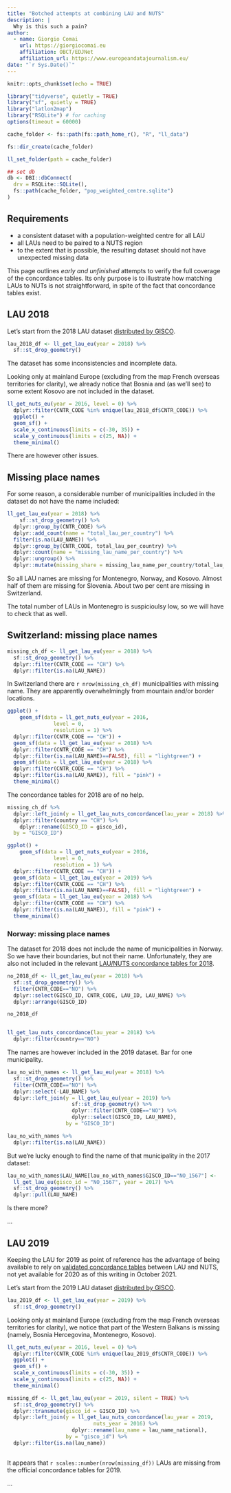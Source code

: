 ```yaml
---
title: "Botched attempts at combining LAU and NUTS"
description: |
  Why is this such a pain?
author:
  - name: Giorgio Comai 
    url: https://giorgiocomai.eu
    affiliation: OBCT/EDJNet
    affiliation_url: https://www.europeandatajournalism.eu/
date: "`r Sys.Date()`"
---
```


```r
knitr::opts_chunk$set(echo = TRUE)

library("tidyverse", quietly = TRUE)
library("sf", quietly = TRUE)
library("latlon2map")
library("RSQLite") # for caching
options(timeout = 60000)

cache_folder <- fs::path(fs::path_home_r(), "R", "ll_data")

fs::dir_create(cache_folder)

ll_set_folder(path = cache_folder)

## set db
db <- DBI::dbConnect(
  drv = RSQLite::SQLite(),
  fs::path(cache_folder, "pop_weighted_centre.sqlite")
)

```


## Requirements

- a consistent dataset with a population-weighted centre for all LAU
- all LAUs need to be paired to a NUTS region
- to the extent that is possible, the resulting dataset should not have unexpected missing data


This page outlines *early and unfinished* attempts to verify the full coverage of the concordance tables. Its only purpose is to illustrate how matching LAUs to NUTs is not straightforward, in spite of the fact that concordance tables exist.


## LAU 2018

Let's start from the 2018 LAU dataset [distributed by GISCO](https://gisco-services.ec.europa.eu/distribution/v2/lau/download/).

```r
lau_2018_df <- ll_get_lau_eu(year = 2018) %>%
  sf::st_drop_geometry()

```
The dataset has some inconsistencies and incomplete data. 


Looking only at mainland Europe (excluding from the map French overseas territories for clarity), we already notice that Bosnia and (as we'll see) to some extent Kosovo are not included in the dataset. 

```r
ll_get_nuts_eu(year = 2016, level = 0) %>% 
  dplyr::filter(CNTR_CODE %in% unique(lau_2018_df$CNTR_CODE)) %>% 
  ggplot() +
  geom_sf() +
  scale_x_continuous(limits = c(-30, 35)) +
  scale_y_continuous(limits = c(25, NA)) +
  theme_minimal()
```

There are however other issues.

## Missing place names

For some reason, a considerable number of municipalities included in the dataset do not have the name included:

```r
ll_get_lau_eu(year = 2018) %>% 
    sf::st_drop_geometry() %>% 
  dplyr::group_by(CNTR_CODE) %>% 
  dplyr::add_count(name = "total_lau_per_country") %>% 
  filter(is.na(LAU_NAME)) %>% 
  dplyr::group_by(CNTR_CODE, total_lau_per_country) %>% 
  dplyr::count(name = "missing_lau_name_per_country") %>% 
  dplyr::ungroup() %>% 
  dplyr::mutate(missing_share = missing_lau_name_per_country/total_lau_per_country)
```

So all LAU names are missing for Montenegro, Norway, and Kosovo. Almost half of them are missing for Slovenia. About two per cent are missing in Switzerland. 

The total number of LAUs in Montenegro is suspicioulsy low, so we will have to check that as well.


## Switzerland: missing place names

```r
missing_ch_df <- ll_get_lau_eu(year = 2018) %>% 
  sf::st_drop_geometry() %>% 
  dplyr::filter(CNTR_CODE == "CH") %>% 
  dplyr::filter(is.na(LAU_NAME))
```


In Switzerland there are `r nrow(missing_ch_df)` municipalities with missing name. They are apparently overwhelmingly from mountain and/or border locations.

```r

ggplot() +
    geom_sf(data = ll_get_nuts_eu(year = 2016,
               level = 0,
               resolution = 1) %>% 
  dplyr::filter(CNTR_CODE == "CH")) +
  geom_sf(data = ll_get_lau_eu(year = 2018) %>% 
  dplyr::filter(CNTR_CODE == "CH") %>% 
  dplyr::filter(is.na(LAU_NAME)==FALSE), fill = "lightgreen") +
  geom_sf(data = ll_get_lau_eu(year = 2018) %>% 
  dplyr::filter(CNTR_CODE == "CH") %>% 
  dplyr::filter(is.na(LAU_NAME)), fill = "pink") +
  theme_minimal()
```

The concordance tables for 2018 are of no help. 


```r
missing_ch_df %>% 
  dplyr::left_join(y = ll_get_lau_nuts_concordance(lau_year = 2018) %>% 
  dplyr::filter(country == "CH") %>% 
    dplyr::rename(GISCO_ID = gisco_id),
  by = "GISCO_ID")
```




```r

ggplot() +
    geom_sf(data = ll_get_nuts_eu(year = 2016,
               level = 0,
               resolution = 1) %>% 
  dplyr::filter(CNTR_CODE == "CH")) +
  geom_sf(data = ll_get_lau_eu(year = 2019) %>% 
  dplyr::filter(CNTR_CODE == "CH") %>% 
  dplyr::filter(is.na(LAU_NAME)==FALSE), fill = "lightgreen") +
  geom_sf(data = ll_get_lau_eu(year = 2018) %>% 
  dplyr::filter(CNTR_CODE == "CH") %>% 
  dplyr::filter(is.na(LAU_NAME)), fill = "pink") +
  theme_minimal()
```

### Norway: missing place names

The dataset for 2018 does not include the name of municipalities in Norway. So we have their boundaries, but not their name. Unfortunately, they are also not included in the relevant [LAU/NUTS concordance tables for 2018](https://ec.europa.eu/eurostat/web/nuts/local-administrative-units). 

```r
no_2018_df <- ll_get_lau_eu(year = 2018) %>% 
  sf::st_drop_geometry() %>% 
  filter(CNTR_CODE=="NO") %>% 
  dplyr::select(GISCO_ID, CNTR_CODE, LAU_ID, LAU_NAME) %>% 
  dplyr::arrange(GISCO_ID)

no_2018_df


ll_get_lau_nuts_concordance(lau_year = 2018) %>% 
  dplyr::filter(country=="NO")
```


The names are however included in the 2019 dataset. Bar for one municipality. 
```r
lau_no_with_names <- ll_get_lau_eu(year = 2018) %>% 
  sf::st_drop_geometry() %>% 
  filter(CNTR_CODE=="NO") %>% 
  dplyr::select(-LAU_NAME) %>% 
  dplyr::left_join(y = ll_get_lau_eu(year = 2019) %>% 
                     sf::st_drop_geometry() %>% 
                     dplyr::filter(CNTR_CODE=="NO") %>% 
                     dplyr::select(GISCO_ID, LAU_NAME),
                   by = "GISCO_ID")

lau_no_with_names %>% 
  dplyr::filter(is.na(LAU_NAME))
```

But we're lucky enough to find the name of that municipality in the 2017 dataset:

```r
lau_no_with_names$LAU_NAME[lau_no_with_names$GISCO_ID=="NO_1567"] <- 
  ll_get_lau_eu(gisco_id = "NO_1567", year = 2017) %>% 
  sf::st_drop_geometry() %>% 
  dplyr::pull(LAU_NAME)
```

Is there more? 

...


## LAU 2019


Keeping the LAU for 2019 as point of reference has the advantage of being available to rely on [validated concordance tables](https://ec.europa.eu/eurostat/web/nuts/local-administrative-units) between LAU and NUTS, not yet available for 2020 as of this writing in October 2021.

Let's start from the 2019 LAU dataset [distributed by GISCO](https://gisco-services.ec.europa.eu/distribution/v2/lau/download/).

```r
lau_2019_df <- ll_get_lau_eu(year = 2019) %>%
  sf::st_drop_geometry()

```

Looking only at mainland Europe (excluding from the map French overseas territories for clarity), we notice that part of the Western Balkans is missing (namely, Bosnia Hercegovina, Montenegro, Kosovo).

```r
ll_get_nuts_eu(year = 2016, level = 0) %>% 
  dplyr::filter(CNTR_CODE %in% unique(lau_2019_df$CNTR_CODE)) %>% 
  ggplot() +
  geom_sf() +
  scale_x_continuous(limits = c(-30, 35)) +
  scale_y_continuous(limits = c(25, NA)) +
  theme_minimal()
```




```r
missing_df <- ll_get_lau_eu(year = 2019, silent = TRUE) %>% 
  sf::st_drop_geometry() %>% 
  dplyr::transmute(gisco_id = GISCO_ID) %>% 
  dplyr::left_join(y = ll_get_lau_nuts_concordance(lau_year = 2019,
                            nuts_year = 2016) %>% 
                     dplyr::rename(lau_name = lau_name_national),
                   by = "gisco_id") %>% 
  dplyr::filter(is.na(lau_name))
  
```

It appears that `r scales::number(nrow(missing_df))` LAUs are missing from the official concordance tables for 2019.

...
